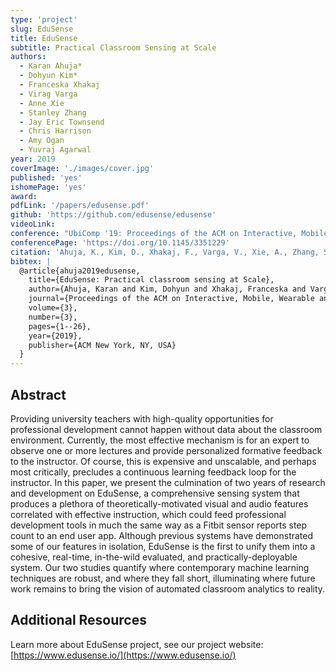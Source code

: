 ```yaml
---
type: 'project'
slug: EduSense
title: EduSense
subtitle: Practical Classroom Sensing at Scale
authors:
  - Karan Ahuja*
  - Dohyun Kim*
  - Franceska Xhakaj
  - Virag Varga
  - Anne Xie
  - Stanley Zhang
  - Jay Eric Townsend
  - Chris Harrison
  - Amy Ogan
  - Yuvraj Agarwal
year: 2019
coverImage: './images/cover.jpg'
published: 'yes'
ishomePage: 'yes'
award:
pdfLink: '/papers/edusense.pdf'
github: 'https://github.com/edusense/edusense'
videoLink:
conference: "UbiComp '19: Proceedings of the ACM on Interactive, Mobile, Wearable and Ubiquitous Technologies"
conferencePage: 'https://doi.org/10.1145/3351229'
citation: 'Ahuja, K., Kim, D., Xhakaj, F., Varga, V., Xie, A., Zhang, S., ... & Agarwal, Y. (2019). EduSense: Practical classroom sensing at Scale. Proceedings of the ACM on Interactive, Mobile, Wearable and Ubiquitous Technologies, 3(3), 1-26.'
bibtex: |
  @article{ahuja2019edusense,
    title={EduSense: Practical classroom sensing at Scale},
    author={Ahuja, Karan and Kim, Dohyun and Xhakaj, Franceska and Varga, Virag and Xie, Anne and Zhang, Stanley and Townsend, Jay Eric and Harrison, Chris and Ogan, Amy and Agarwal, Yuvraj},
    journal={Proceedings of the ACM on Interactive, Mobile, Wearable and Ubiquitous Technologies},
    volume={3},
    number={3},
    pages={1--26},
    year={2019},
    publisher={ACM New York, NY, USA}
  }
---
```


## Abstract

Providing university teachers with high-quality opportunities for professional development cannot happen without data about the classroom environment. Currently, the most effective mechanism is for an expert to observe one or more lectures and provide personalized formative feedback to the instructor. Of course, this is expensive and unscalable, and perhaps most critically, precludes a continuous learning feedback loop for the instructor. In this paper, we present the culmination of two years of research and development on EduSense, a comprehensive sensing system that produces a plethora of theoretically-motivated visual and audio features correlated with effective instruction, which could feed professional development tools in much the same way as a Fitbit sensor reports step count to an end user app. Although previous systems have demonstrated some of our features in isolation, EduSense is the first to unify them into a cohesive, real-time, in-the-wild evaluated, and practically-deployable system. Our two studies quantify where contemporary machine learning techniques are robust, and where they fall short, illuminating where future work remains to bring the vision of automated classroom analytics to reality.

## Additional Resources

Learn more about EduSense project, see our project website: [https://www.edusense.io/](https://www.edusense.io/)
